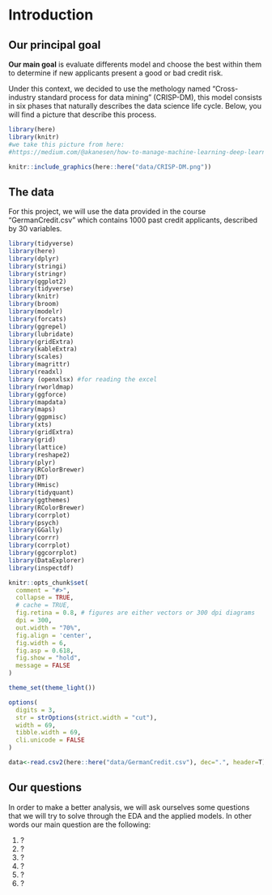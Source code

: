 # Introduction

## Our principal goal

**Our main goal** is evaluate differents model and choose the best within them to determine if new applicants present a good or bad credit risk.  

Under this context, we decided to use the methology named "Cross-industry standard process for data mining" (CRISP-DM), this model consists in six phases that naturally describes the data science life cycle. Below, you will find a picture that describe this process.   

```r

library(here)
library(knitr)
#we take this picture from here: 
#https://medium.com/@akanesen/how-to-manage-machine-learning-deep-learning-project-51f9b0fe164f

knitr::include_graphics(here::here("data/CRISP-DM.png"))

```


## The data

For this project, we will use the data provided in the course "GermanCredit.csv" which contains 1000 past credit applicants, described by 30 variables.

```r

library(tidyverse)
library(here)
library(dplyr)
library(stringi)
library(stringr)
library(ggplot2)
library(tidyverse)
library(knitr)
library(broom)
library(modelr)
library(forcats)
library(ggrepel)
library(lubridate)
library(gridExtra)
library(kableExtra)
library(scales)
library(magrittr)
library(readxl)
library (openxlsx) #for reading the excel
library(rworldmap)
library(ggforce)
library(mapdata)
library(maps)
library(ggpmisc)
library(xts)
library(gridExtra)
library(grid)
library(lattice)
library(reshape2)
library(plyr)
library(RColorBrewer)
library(DT)
library(Hmisc)  
library(tidyquant)
library(ggthemes)
library(RColorBrewer)
library(corrplot)
library(psych)
library(GGally)
library(corrr)
library(corrplot)
library(ggcorrplot)
library(DataExplorer)
library(inspectdf)

knitr::opts_chunk$set(
  comment = "#>",
  collapse = TRUE,
  # cache = TRUE,
  fig.retina = 0.8, # figures are either vectors or 300 dpi diagrams
  dpi = 300,
  out.width = "70%",
  fig.align = 'center',
  fig.width = 6,
  fig.asp = 0.618,  
  fig.show = "hold",
  message = FALSE
)

theme_set(theme_light())

options(
  digits = 3,
  str = strOptions(strict.width = "cut"),
  width = 69,
  tibble.width = 69,
  cli.unicode = FALSE
)

data<-read.csv2(here::here("data/GermanCredit.csv"), dec=".", header=T)


```



## Our questions

In order to make a better analysis, we will ask ourselves some questions that we will try to solve through the EDA and the applied models. In other words our main question are the following:

1) ?
2) ?
3) ?
4) ?
5) ?
6) ?
